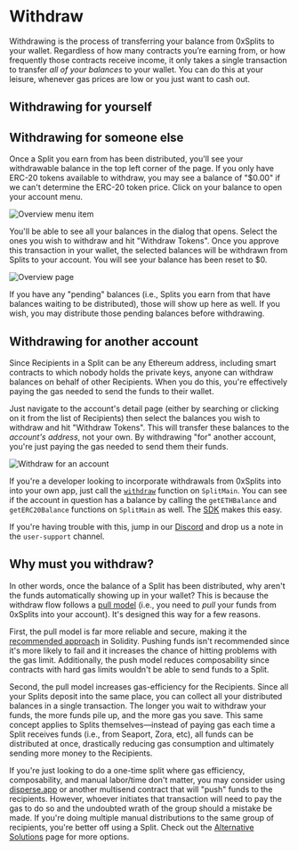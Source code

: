 # Withdraw

Withdrawing is the process of transferring your balance from 0xSplits to your
wallet. Regardless of how many contracts you’re earning from, or how frequently
those contracts receive income, it only takes a single transaction to transfer
_all of your balances_ to your wallet. You can do this at your leisure, whenever
gas prices are low or you just want to cash out.

## Withdrawing for yourself

## Withdrawing for someone else

Once a Split you earn from has been distributed, you'll see your withdrawable
balance in the top left corner of the page. If you only have ERC-20 tokens
available to withdraw, you may see a balance of "$0.00" if we can't determine
the ERC-20 token price. Click on your balance to open your account menu.

![Overview menu item](/withdraw_indicator.png)

You'll be able to see all your balances in the dialog that opens. Select the
ones you wish to withdraw and hit "Withdraw Tokens". Once you approve this
transaction in your wallet, the selected balances will be withdrawn from Splits
to your account. You will see your balance has been reset to $0.

![Overview page](/withdraw-balances.png)

If you have any "pending" balances (i.e., Splits you earn from that have
balances waiting to be distributed), those will show up here as well. If you
wish, you may distribute those pending balances before withdrawing.

## Withdrawing for another account

Since Recipients in a Split can be any Ethereum address, including smart
contracts to which nobody holds the private keys, anyone can withdraw balances
on behalf of other Recipients. When you do this, you're effectively paying the
gas needed to send the funds to their wallet.

Just navigate to the account's detail page (either by searching or clicking on
it from the list of Recipients) then select the balances you wish to withdraw
and hit "Withdraw Tokens". This will transfer these balances to the _account's
address_, not your own. By withdrawing "for" another account, you're just paying
the gas needed to send them their funds.

![Withdraw for an account](/withdraw_account.png)

If you're a developer looking to incorporate withdrawals from 0xSplits into into
your own app, just call the [`withdraw`](/smartcontracts/SplitMain#withdraw)
function on `SplitMain`. You can see if the account in question has a balance by
calling the `getETHBalance` and `getERC20Balance` functions on `SplitMain` as
well. The [SDK](/sdk-info/overview) makes this easy.

If you're having trouble with this, jump in our
[Discord](https://chat.0xsplits.xyz/) and drop us a note in the `user-support`
channel.

## Why must you withdraw?

In other words, once the balance of a Split has been distributed, why aren't the
funds automatically showing up in your wallet? This is because the withdraw flow
follows a
[pull model](https://fravoll.github.io/solidity-patterns/pull_over_push.html)
(i.e., you need to _pull_ your funds from 0xSplits into your account). It's
designed this way for a few reasons.

First, the pull model is far more reliable and secure, making it the
[recommended approach](https://consensys.github.io/smart-contract-best-practices/development-recommendations/general/external-calls/#favor-pull-over-push-for-external-calls)
in Solidity. Pushing funds isn't recommended since it's more likely to fail and
it increases the chance of hitting problems with the gas limit. Additionally,
the push model reduces composability since contracts with hard gas limits
wouldn't be able to send funds to a Split.

Second, the pull model increases gas-efficiency for the Recipients. Since all
your Splits deposit into the same place, you can collect all your distributed
balances in a single transaction. The longer you wait to withdraw your funds,
the more funds pile up, and the more gas you save. This same concept applies to
Splits themselves—instead of paying gas each time a Split receives funds (i.e.,
from Seaport, Zora, etc), all funds can be distributed at once, drastically
reducing gas consumption and ultimately sending more money to the Recipients.

If you're just looking to do a one-time split where gas efficiency,
composability, and manual labor/time don't matter, you may consider using
[disperse.app](https://disperse.app/) or another multisend contract that will
"push" funds to the recipients. However, whoever initiates that transaction will
need to pay the gas to do so and the undoubted wrath of the group should a
mistake be made. If you're doing multiple manual distributions to the same group
of recipients, you're better off using a Split. Check out the
[Alternative Solutions](/appendices/alternative-solutions) page for more
options.
